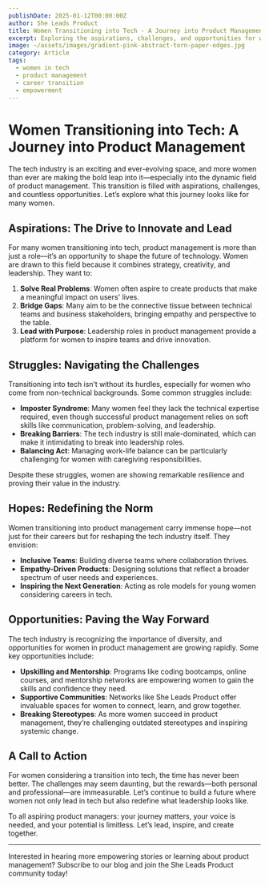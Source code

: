 ```yaml
---
publishDate: 2025-01-12T00:00:00Z
author: She Leads Product
title: Women Transitioning into Tech - A Journey into Product Management
excerpt: Exploring the aspirations, challenges, and opportunities for women transitioning into tech, especially in product management.
image: ~/assets/images/gradient-pink-abstract-torn-paper-edges.jpg
category: Article
tags:
  - women in tech
  - product management
  - career transition
  - empowerment
---
```



# Women Transitioning into Tech: A Journey into Product Management

The tech industry is an exciting and ever-evolving space, and more women than ever are making the bold leap into it—especially into the dynamic field of product management. This transition is filled with aspirations, challenges, and countless opportunities. Let’s explore what this journey looks like for many women.

## Aspirations: The Drive to Innovate and Lead

For many women transitioning into tech, product management is more than just a role—it’s an opportunity to shape the future of technology. Women are drawn to this field because it combines strategy, creativity, and leadership. They want to:

1. **Solve Real Problems**: Women often aspire to create products that make a meaningful impact on users' lives.
2. **Bridge Gaps**: Many aim to be the connective tissue between technical teams and business stakeholders, bringing empathy and perspective to the table.
3. **Lead with Purpose**: Leadership roles in product management provide a platform for women to inspire teams and drive innovation.

## Struggles: Navigating the Challenges

Transitioning into tech isn’t without its hurdles, especially for women who come from non-technical backgrounds. Some common struggles include:

- **Imposter Syndrome**: Many women feel they lack the technical expertise required, even though successful product management relies on soft skills like communication, problem-solving, and leadership.
- **Breaking Barriers**: The tech industry is still male-dominated, which can make it intimidating to break into leadership roles.
- **Balancing Act**: Managing work-life balance can be particularly challenging for women with caregiving responsibilities.

Despite these struggles, women are showing remarkable resilience and proving their value in the industry.

## Hopes: Redefining the Norm

Women transitioning into product management carry immense hope—not just for their careers but for reshaping the tech industry itself. They envision:

- **Inclusive Teams**: Building diverse teams where collaboration thrives.
- **Empathy-Driven Products**: Designing solutions that reflect a broader spectrum of user needs and experiences.
- **Inspiring the Next Generation**: Acting as role models for young women considering careers in tech.

## Opportunities: Paving the Way Forward

The tech industry is recognizing the importance of diversity, and opportunities for women in product management are growing rapidly. Some key opportunities include:

- **Upskilling and Mentorship**: Programs like coding bootcamps, online courses, and mentorship networks are empowering women to gain the skills and confidence they need.
- **Supportive Communities**: Networks like She Leads Product offer invaluable spaces for women to connect, learn, and grow together.
- **Breaking Stereotypes**: As more women succeed in product management, they’re challenging outdated stereotypes and inspiring systemic change.

## A Call to Action

For women considering a transition into tech, the time has never been better. The challenges may seem daunting, but the rewards—both personal and professional—are immeasurable. Let’s continue to build a future where women not only lead in tech but also redefine what leadership looks like.

To all aspiring product managers: your journey matters, your voice is needed, and your potential is limitless. Let’s lead, inspire, and create together.

---

Interested in hearing more empowering stories or learning about product management? Subscribe to our blog and join the She Leads Product community today!
